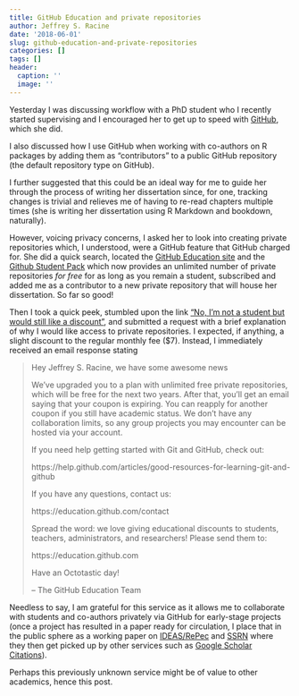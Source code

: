 ```yaml
---
title: GitHub Education and private repositories
author: Jeffrey S. Racine
date: '2018-06-01'
slug: github-education-and-private-repositories
categories: []
tags: []
header:
  caption: ''
  image: ''
---
```


Yesterday I was discussing workflow with a PhD student who I recently started supervising and I encouraged her to get up to speed with [GitHub](https://github.com), which she did. 

I also discussed how I use GitHub when working with co-authors on R packages by adding them as "contributors" to a public GitHub repository (the default repository type on GitHub). 

I further suggested that this could be an ideal way for me to guide her through the process of writing her dissertation since, for one, tracking changes is trivial and relieves me of having to re-read chapters multiple times (she is writing her dissertation using R Markdown and bookdown, naturally). 

However, voicing privacy concerns, I asked her to look into creating private repositories which, I understood, were a GitHub feature that GitHub charged for. She did a quick search, located the [GitHub Education site](https://education.github.com) and the [Github Student Pack](https://education.github.com/pack/join) which now provides an unlimited number of private repositories *for free* for as long as you remain a student, subscribed and added me as a contributor to a new private repository that will house her dissertation. So far so good!

Then I took a quick peek, stumbled upon the link ["No, I'm not a student but would still like a discount"](https://education.github.com/discount_requests/new), and submitted a request with a brief explanation of why I would like access to private repositories. I expected, if anything, a slight discount to the regular monthly fee ($7). Instead, I immediately received an email response stating

> Hey Jeffrey S. Racine, we have some awesome news
> 
> We've upgraded you to a plan with unlimited free private repositories, which will be free for the next two years. After that, you'll get an email saying that your coupon is expiring. You can reapply for another coupon if you still have academic status. We don't have any collaboration limits, so any group projects you may encounter can be hosted via your account.
>
> If you need help getting started with Git and GitHub, check out:
>
> https://help.github.com/articles/good-resources-for-learning-git-and-github
>
> If you have any questions, contact us:
>
> https://education.github.com/contact
>
> Spread the word: we love giving educational discounts to students, teachers, administrators, and researchers! Please send them to:
>
> https://education.github.com
>
> Have an Octotastic day!
>
> -- The GitHub Education Team

Needless to say, I am grateful for this service as it allows me to collaborate with students and co-authors privately via GitHub for early-stage projects (once a project has resulted in a paper ready for circulation, I place that in the public sphere as a working paper on [IDEAS/RePec](https://ideas.repec.org/e/pra175.html) and [SSRN](https://papers.ssrn.com/sol3/cf_dev/AbsByAuth.cfm?per_id=1401547) where they then get picked up by other services such as [Google Scholar Citations](https://scholar.google.com/citations?user=TXeKxGsAAAAJ)). 

Perhaps this previously unknown service might be of value to other academics, hence this post.